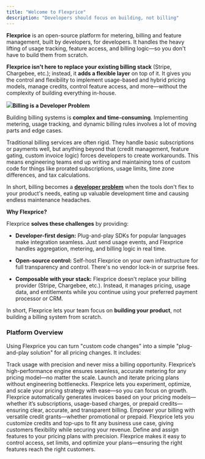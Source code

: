 ```yaml
---
title: "Welcome to Flexprice"
description: "Developers should focus on building, not billing"
---
```


**Flexprice** is an open-source platform for metering, billing and feature management, built by developers, for developers. It handles the heavy lifting of usage tracking, feature access, and billing logic—so you don't have to build them from scratch.

**Flexprice isn't here to replace your existing billing stack** (Stripe, Chargebee, etc.); instead, it **adds a flexible layer** on top of it. It gives you the control and flexibility to implement usage-based and hybrid pricing models, manage credits, control feature access, and more—without the complexity of building everything in-house.

![](/UsageBaseMetering\(1\).jpg)**Billing is a Developer Problem**

Building billing systems is **complex and time-consuming**. Implementing metering, usage tracking, and dynamic billing rules involves a lot of moving parts and edge cases.

Traditional billing services are often rigid. They handle basic subscriptions or payments well, but anything beyond that (credit management, feature gating, custom invoice logic) forces developers to create workarounds. This means engineering teams end up writing and maintaining tons of custom code for things like prorated subscriptions, usage limits, time zone differences, and tax calculations.

In short, billing becomes a [**developer problem**](https://www.notion.so/1a99c8ea9cb080acb0b9c0d9d10fba2b?pvs=21) when the tools don't flex to your product's needs, eating up valuable development time and causing endless maintenance headaches.

**Why Flexprice?**

Flexprice **solves these challenges** by providing:

* **Developer-first design:** Plug-and-play SDKs for popular languages make integration seamless. Just send usage events, and Flexprice handles aggregation, metering, and billing logic in real time.

* **Open-source control:** Self-host Flexprice on your own infrastructure for full transparency and control. There's no vendor lock-in or surprise fees.

* **Composable with your stack:** Flexprice doesn't replace your billing provider (Stripe, Chargebee, etc.). Instead, it manages pricing, usage data, and entitlements while you continue using your preferred payment processor or CRM.

In short, Flexprice lets your team focus on **building your product**, not building a billing system from scratch.

### Platform Overview

Using Flexprice you can turn "custom code changes" into a simple "plug-and-play solution" for all pricing changes. It includes:

<Card title="Usage Metering" href="https://docs.flexprice.io/docs/Product%20catalogue/Features/Creating%20a%20feature">
  Track usage with precision and never miss a billing opportunity. Flexprice’s high-performance engine ensures seamless, accurate metering for any pricing model—no matter the scale.
</Card>

<Card title="Pricing Plan" href="https://docs.flexprice.io/docs/Product%20catalogue/Plans/Overview">
  Launch and iterate pricing plans without engineering bottlenecks. Flexprice lets you experiment, optimize, and scale your pricing strategy with ease—so you can focus on growth.
</Card>

<Card title="Invoicing">
  Flexprice automatically generates invoices based on your pricing models—whether it’s subscriptions, usage-based charges, or prepaid credits—ensuring clear, accurate, and transparent billing.
</Card>

<Card title="Credit Grants" href="https://docs.flexprice.io/docs/Wallet/Creating%20a%20wallet">
  Empower your billing with versatile credit grants—whether promotional or prepaid. Flexprice lets you customize credits and top-ups to fit any business use case, giving customers flexibility while securing your revenue.
</Card>

<Card title="Feature Management" href="https://docs.flexprice.io/docs/Product%20catalogue/Features/Overview">
  Define and assign features to your pricing plans with precision. Flexprice makes it easy to control access, set limits, and optimize your plans—ensuring the right features reach the right customers.
</Card>